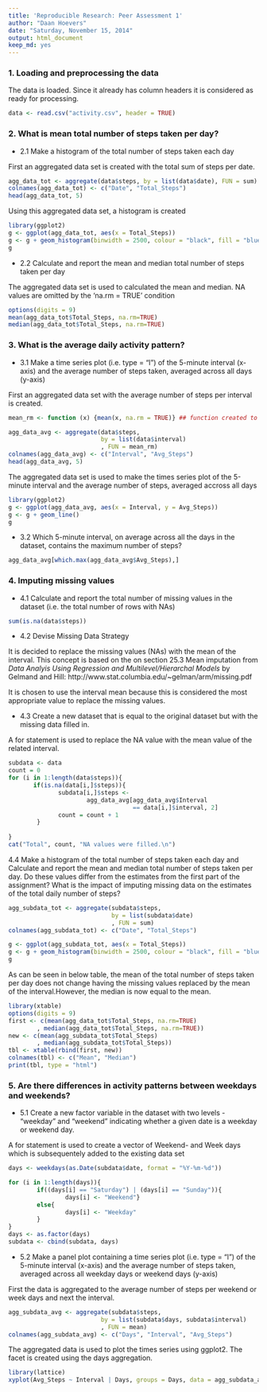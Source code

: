 ```yaml
---
title: 'Reproducible Research: Peer Assessment 1'
author: "Daan Hoevers"
date: "Saturday, November 15, 2014"
output: html_document
keep_md: yes
---
```



### 1. Loading and preprocessing the data

The data is loaded. Since it already has column headers it is considered as ready for processing.

```r
data <- read.csv("activity.csv", header = TRUE)
```

### 2. What is mean total number of steps taken per day?

* 2.1 Make a histogram of the total number of steps taken each day

First an aggregated data set is created with the total sum of steps per date.
```r
agg_data_tot <- aggregate(data$steps, by = list(data$date), FUN = sum)
colnames(agg_data_tot) <- c("Date", "Total_Steps")
head(agg_data_tot, 5)
```

Using this aggregated data set, a histogram is created
```r
library(ggplot2)
g <- ggplot(agg_data_tot, aes(x = Total_Steps))
g <- g + geom_histogram(binwidth = 2500, colour = "black", fill = "blue")
g
```

* 2.2 Calculate and report the mean and median total number of steps taken per day

The aggregated data set is used to calculated the mean and median. NA values are omitted by the 'na.rm = TRUE' condition
```r
options(digits = 9)
mean(agg_data_tot$Total_Steps, na.rm=TRUE)
median(agg_data_tot$Total_Steps, na.rm=TRUE)
```

### 3. What is the average daily activity pattern?

* 3.1 Make a time series plot (i.e. type = "l") of the 5-minute interval (x-axis) and the average number of steps taken, averaged across all days (y-axis)

First an aggregated data set with the average number of steps per interval is created.
```r
mean_rm <- function (x) {mean(x, na.rm = TRUE)} ## function created to include na.rm = TRUE condition in the aggregate function

agg_data_avg <- aggregate(data$steps, 
                          by = list(data$interval)
                          , FUN = mean_rm)     
colnames(agg_data_avg) <- c("Interval", "Avg_Steps")
head(agg_data_avg, 5)
``` 

The aggregated data set is used to make the times series plot of the 5-minute interval and the average number of steps, averaged accross all days
```r
library(ggplot2)
g <- ggplot(agg_data_avg, aes(x = Interval, y = Avg_Steps))
g <- g + geom_line()
g
```

* 3.2 Which 5-minute interval, on average across all the days in the dataset, contains the maximum number of steps?
```r
agg_data_avg[which.max(agg_data_avg$Avg_Steps),]
```

### 4. Imputing missing values

* 4.1 Calculate and report the total number of missing values in the dataset (i.e. the total number of rows with NAs)
```r
sum(is.na(data$steps))
```

* 4.2 Devise Missing Data Strategy

It is decided to replace the missing values (NAs) with the mean of the interval. This concept is based on the on section 25.3 Mean imputation from *Data Analyis Using Regression and Multilevel/Hierarchal Models* by Gelmand and Hill: http://www.stat.columbia.edu/~gelman/arm/missing.pdf  

It is chosen to use the interval mean because this is considered the most appropriate value to replace the missing values.

* 4.3 Create a new dataset that is equal to the original dataset but with the missing data filled in.

A for statement is used to replace the NA value with the mean value of the related interval.
```r
subdata <- data
count = 0
for (i in 1:length(data$steps)){
       if(is.na(data[i,]$steps)){
              subdata[i,]$steps <- 
                      agg_data_avg[agg_data_avg$Interval 
                                   == data[i,]$interval, 2]  
              count = count + 1
        }
        
}
cat("Total", count, "NA values were filled.\n")
```

4.4 Make a histogram of the total number of steps taken each day and Calculate and report the mean and median total number of steps taken per day. Do these values differ from the estimates from the first part of the assignment? What is the impact of imputing missing data on the estimates of the total daily number of steps?

```r
agg_subdata_tot <- aggregate(subdata$steps, 
                             by = list(subdata$date)
                             , FUN = sum)
colnames(agg_subdata_tot) <- c("Date", "Total_Steps")
```

```r
g <- ggplot(agg_subdata_tot, aes(x = Total_Steps))
g <- g + geom_histogram(binwidth = 2500, colour = "black", fill = "blue")
g
```

As can be seen in below table, the mean of the total number of steps taken per day does not change having the missing values replaced by the mean of the interval.However, the median is now equal to the mean. 

```r
library(xtable)
options(digits = 9)
first <- c(mean(agg_data_tot$Total_Steps, na.rm=TRUE)
        , median(agg_data_tot$Total_Steps, na.rm=TRUE))
new <- c(mean(agg_subdata_tot$Total_Steps)
        , median(agg_subdata_tot$Total_Steps))
tbl <- xtable(rbind(first, new))
colnames(tbl) <- c("Mean", "Median")
print(tbl, type = "html")
```

### 5. Are there differences in activity patterns between weekdays and weekends?

* 5.1 Create a new factor variable in the dataset with two levels - "weekday" and "weekend" indicating whether a given date is a weekday or weekend day.

A for statement is used to create a vector of Weekend- and Week days which is subsequentely added to the existing data set

```r
days <- weekdays(as.Date(subdata$date, format = "%Y-%m-%d"))

for (i in 1:length(days)){
        if((days[i] == "Saturday") | (days[i] == "Sunday")){
                days[i] <- "Weekend"}
        else{
                days[i] <- "Weekday"
        }
}
days <- as.factor(days)
subdata <- cbind(subdata, days)
```

* 5.2 Make a panel plot containing a time series plot (i.e. type = "l")  of the 5-minute interval (x-axis) and the average number of steps taken, averaged across all weekday days or weekend days (y-axis)

First the data is aggregated to the average number of steps per weekend or week days and next the interval.

```r
agg_subdata_avg <- aggregate(subdata$steps, 
                          by = list(subdata$days, subdata$interval)
                          , FUN = mean)
colnames(agg_subdata_avg) <- c("Days", "Interval", "Avg_Steps")
```

The aggregated data is used to plot the times series using ggplot2. The facet is created using the days aggregation.
```r
library(lattice)
xyplot(Avg_Steps ~ Interval | Days, groups = Days, data = agg_subdata_avg, type = "l", layout = (c(1,2)))
```


